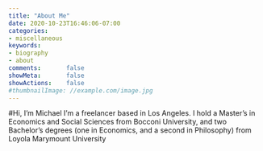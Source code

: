 ```yaml
---
title: "About Me"
date: 2020-10-23T16:46:06-07:00
categories:
- miscellaneous
keywords:
- biography
- about
comments:       false
showMeta:       false
showActions:    false
#thumbnailImage: //example.com/image.jpg
---
```


#Hi, I'm Michael
I'm a freelancer based in Los Angeles. I hold a Master's in Economics and Social Sciences from Bocconi University, and two Bachelor's degrees (one in Economics, and a second in Philosophy) from Loyola Marymount University